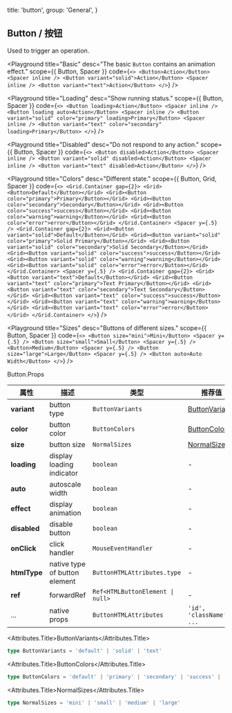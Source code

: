 
  title: 'button',
  group: 'General',
}

## Button / 按钮

Used to trigger an operation.

<Playground
  title="Basic"
  desc="The basic `Button` contains an animation effect."
  scope={{ Button, Spacer }}
  code={`
  <>
    <Button>Action</Button>
    <Spacer inline />
    <Button variant="solid">Action</Button>
    <Spacer inline />
    <Button variant="text">Action</Button>
  </>
`}
/>

<Playground
  title="Loading"
  desc="Show running status."
  scope={{ Button, Spacer }}
  code={`
<>
  <Button loading>Action</Button>
  <Spacer inline />
  <Button loading auto>Action</Button>
  <Spacer inline />
  <Button variant="solid" color="primary" loading>Primary</Button>
  <Spacer inline />
  <Button variant="text" color="secondary" loading>Primary</Button>
</>
`}
/>

<Playground
  title="Disabled"
  desc="Do not respond to any action."
  scope={{ Button, Spacer }}
  code={`
    <>
      <Button disabled>Action</Button>
      <Spacer inline />
      <Button variant="solid" disabled>Action</Button>
      <Spacer inline />
      <Button variant="text" disabled>Action</Button>
    </>
  `}
/>

<Playground
  title="Colors"
  desc="Different state."
  scope={{ Button, Grid, Spacer }}
  code={`
  <>
    <Grid.Container gap={2}>
      <Grid><Button>Default</Button></Grid>
      <Grid><Button color="primary">Primary</Button></Grid>
      <Grid><Button color="secondary">Secondary</Button></Grid>
      <Grid><Button color="success">success</Button></Grid>
      <Grid><Button color="warning">warning</Button></Grid>
      <Grid><Button color="error">error</Button></Grid>
    </Grid.Container>
    <Spacer y={.5} />
    <Grid.Container gap={2}>
      <Grid><Button variant="solid">Default</Button></Grid>
      <Grid><Button variant="solid" color="primary">Solid Primary</Button></Grid>
      <Grid><Button variant="solid" color="secondary">Solid Secondary</Button></Grid>
      <Grid><Button variant="solid" color="success">success</Button></Grid>
      <Grid><Button variant="solid" color="warning">warning</Button></Grid>
      <Grid><Button variant="solid" color="error">error</Button></Grid>
    </Grid.Container>
    <Spacer y={.5} />
    <Grid.Container gap={2}>
      <Grid><Button variant="text">Default</Button></Grid>
      <Grid><Button variant="text" color="primary">Text Primary</Button></Grid>
      <Grid><Button variant="text" color="secondary">Text Secondary</Button></Grid>
      <Grid><Button variant="text" color="success">success</Button></Grid>
      <Grid><Button variant="text" color="warning">warning</Button></Grid>
      <Grid><Button variant="text" color="error">error</Button></Grid>
    </Grid.Container>
  </>
`}
/>

<Playground
  title="Sizes"
  desc="Buttons of different sizes."
  scope={{ Button, Spacer }}
  code={`
<>
  <Button size="mini">Mini</Button> <Spacer y={.5} />
  <Button size="small">Small</Button> <Spacer y={.5} />
  <Button>Medium</Button> <Spacer y={.5} />
  <Button size="large">Large</Button> <Spacer y={.5} />
  <Button auto>Auto Width</Button>
</>
`}
/>

<Attributes edit="/pages/zh-cn/components/button.mdx">
<Attributes.Title>Button.Props</Attributes.Title>

| 属性         | 描述                          | 类型                                            | 推荐值                            | 默认      |
| ------------ | ----------------------------- | ----------------------------------------------- | --------------------------------- | --------- |
| **variant**  | button type                   | `ButtonVariants`                                | [ButtonVariants](#buttonVariants) | `default` |
| **color**    | button color                  | `ButtonColors`                                  | [ButtonColors](#buttontypes)      | `default` |
| **size**     | button size                   | `NormalSizes`                                   | [NormalSizes](#normalsizes)       | `medium`  |
| **loading**  | display loading indicator     | `boolean`                                       | -                                 | `false`   |
| **auto**     | autoscale width               | `boolean`                                       | -                                 | `false`   |
| **effect**   | display animation             | `boolean`                                       | -                                 | `false`   |
| **disabled** | disable button                | `boolean`                                       | -                                 | `false`   |
| **onClick**  | click handler                 | `MouseEventHandler`                             | -                                 | -         |
| **htmlType** | native type of button element | `ButtonHTMLAttributes.type`                     | -                                 | `button`  |
| **ref**      | forwardRef                    | <Code>Ref<HTMLButtonElement &#124; null></Code> | -                                 | -         |
| ...          | native props                  | `ButtonHTMLAttributes`                          | `'id', 'className', ...`          | -         |

<Attributes.Title>ButtonVariants</Attributes.Title>

```ts
type ButtonVariants = 'default' | 'solid' | 'text'
```

<Attributes.Title>ButtonColors</Attributes.Title>

```ts
type ButtonColors = 'default' | 'primary' | 'secondary' | 'success' | 'warning' | 'error'
```

<Attributes.Title>NormalSizes</Attributes.Title>

```ts
type NormalSizes = 'mini' | 'small' | 'medium' | 'large'
```

</Attributes>


